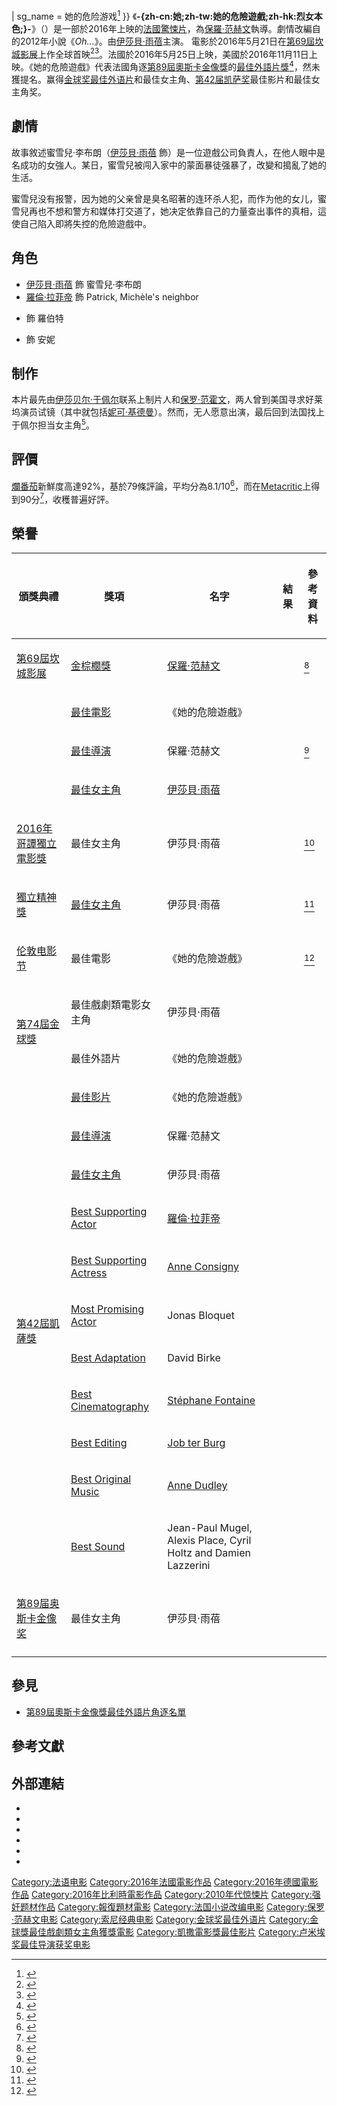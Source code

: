{{Otheruses|雲端情人|subject=心理惊悚片|other=同名电影}}
{{noteTA
|G1=Movie
|G2=Show
|T=zh-cn:她 (2016年电影);zh-tw:她的危險遊戲;zh-hk:烈女本色;zh-sg:她的危险游戏
|1=zh-hans:伊莎贝尔·于佩尔;zh-hant:伊莎貝·雨蓓;
|2=zh-hans:于佩尔;zh-hant:雨蓓;
|3=zh-cn:她; zh-tw:她的危險遊戲; zh-hk:烈女本色;zh-sg:她的危险游戏
}}
{{Infobox film
| name           = 她的危險遊戲
| original_name  = {{lang|fr|''Elle''}}
| image          = Elle 2016 Poster.jpg
| caption        = 電影海報
| director       = [[保羅·范赫文|保羅·范赫文]]
| producer       = Saïd Ben Saïd<br>Michel Merkt
| writer         = David Birke
| based_on       = {{based on|''Oh...''|{{link-en|菲立普·狄雍|Philippe Djian}}}}
| starring       = [[伊莎貝·雨蓓|伊莎貝·雨蓓]]<br>[[羅倫·拉菲帝|羅倫·拉菲帝]]
| music          = [[安妮·杜德利|安妮·杜德利]]
| cinematography = {{link-en|斯特凡納·方亭|Stéphane Fontaine}}
| editing        = {{link-en|喬布·萊特·柏格|Job ter Burg}}
| studio         = SBS Productions<br>Pallas Film
| distributor    = SBS Distribution<small>（法國）</small>
| released       = {{Film date|2016|05|21|[[第69屆坎城影展|坎城影展]]|2016|05|25|法國|2016|11|11|美國|2017|3|9|香港}}
| runtime        = 130分鐘
| country        = {{法國}}<br>{{德國}}<br>{{比利時}}
| language       = 法語
| budget         = €820萬歐元<BR>（$910萬美元）<ref>{{cite journal|title=Paul Verhoeven, a Frenchman by adoption|url=http://cineuropa.org/nw.aspx?t=newsdetail&l=en&did=307445|work=Cineuropa|last=Lermercier|first=Fabien|6=|date=2015-04-15|access-date=2016-09-01|journal=|archive-date=2017-12-01|archive-url=https://web.archive.org/web/20171201040455/http://cineuropa.org/nw.aspx?t=newsdetail&l=en&did=307445|dead-url=no}}</ref>
| gross          = $750萬美元<ref>{{cite web|url=http://www.boxofficemojo.com/movies/?page=intl&id=elle.htm|title=Elle|work=[[Box_Office_Mojo|Box Office Mojo]]|accessdate=2016-09-24|archive-date=2017-11-08|archive-url=https://web.archive.org/web/20171108125727/http://www.boxofficemojo.com/movies/?page=intl&id=elle.htm|dead-url=no}}</ref>
| cn_name        = 她
| hk_name        = 烈女本色
| tw_name        = 她的危險遊戲<ref>{{@movies|id=ferf13716530|title=她的危險遊戲 Elle}}<!-- 2016-9-24 accessdate --></ref>
| sg_name        = 她的危险游戏<ref>{{cite web |author=李亦筠 |title=第二波贺岁片 危机转机值得玩味 |url=https://www.zaobao.com.sg/zentertainment/movies-and-tv/story20170202-719922 |publisher=[[联合早报|联合早报]] |date=2017-02-02 |accessdate=2022-01-30 |archive-date=2022-01-29 |archive-url=https://web.archive.org/web/20220129210751/https://www.zaobao.com.sg/zentertainment/movies-and-tv/story20170202-719922 |dead-url=no }}</ref>
}}
《'''-{zh-cn:她;zh-tw:她的危險遊戲;zh-hk:烈女本色;}-'''》（{{lang-fr|''Elle''}}）是一部於2016年上映的[[法國|法國]][[驚悚片|驚悚片]]，為[[保羅·范赫文|保羅·范赫文]]執導。劇情改編自{{link-en|菲立普·狄雍|Philippe Djian}}的2012年小說《''Oh...''》。由[[伊莎貝·雨蓓|伊莎貝·雨蓓]]主演。
電影於2016年5月21日在[[第69屆坎城影展|第69屆坎城影展]]上作全球首映<ref name="IW">{{cite web |url=http://www.indiewire.com/article/cannes-live-stream-2016-film-festival-lineup-list |title=2016 Cannes Film Festival Announces Lineup |accessdate=2016-04-14 |work=IndieWire |archive-date=2016-05-20 |archive-url=https://web.archive.org/web/20160520032842/http://www.indiewire.com/article/cannes-live-stream-2016-film-festival-lineup-list |dead-url=no }}</ref><ref name="VarCannes">{{cite web |url=http://variety.com/2016/film/festivals/cannes-film-festival-official-selection-lineup-2016-1201753269/ |title=Cannes 2016: Film Festival Unveils Official Selection Lineup |accessdate=2016-04-14 |work=Variety |archive-date=2016-09-30 |archive-url=https://web.archive.org/web/20160930211716/http://variety.com/2016/film/festivals/cannes-film-festival-official-selection-lineup-2016-1201753269/ |dead-url=no }}</ref>。法國於2016年5月25日上映，美國於2016年11月11日上映。《她的危險遊戲》代表法國角逐[[第89屆奧斯卡金像獎|第89屆奧斯卡金像獎]]的[[奧斯卡最佳外語片獎|最佳外語片獎]]<ref name="France">{{cite web |url=http://www.hollywoodreporter.com/news/oscars-france-selects-elle-foreign-932381 |title=Oscars: France Selects 'Elle' for Foreign-Language Category |first=Rhonda |last=Richford |work=[[The_Hollywood_Reporter|The Hollywood Reporter]] |date=2016-09-26 |accessdate=2016-09-26 |archive-date=2017-01-12 |archive-url=https://web.archive.org/web/20170112203334/http://www.hollywoodreporter.com/news/oscars-france-selects-elle-foreign-932381 |dead-url=no }}</ref>，然未獲提名。赢得[[金球奖最佳外语片|金球奖最佳外语片]]和最佳女主角、[[第42届凯萨奖|第42届凯萨奖]]最佳影片和最佳女主角奖。

== 劇情 ==
故事敘述蜜雪兒·李布朗（[[伊莎貝·雨蓓|伊莎貝·雨蓓]] 飾）是一位遊戲公司負責人，在他人眼中是名成功的女強人。某日，蜜雪兒被闯入家中的蒙面暴徒强暴了，改變和搗亂了她的生活。

蜜雪兒没有报警，因为她的父亲曾是臭名昭著的连环杀人犯，而作为他的女儿，蜜雪兒再也不想和警方和媒体打交道了，她决定依靠自己的力量查出事件的真相，這使自己陷入即將失控的危險遊戲中。

== 角色 ==
*[[伊莎貝·雨蓓|伊莎貝·雨蓓]] 飾 蜜雪兒·李布朗
*[[羅倫·拉菲帝|羅倫·拉菲帝]] 飾 Patrick, Michèle's neighbor
*{{link-en|克里斯丁·伯克|Christian Berkel}} 飾 羅伯特
*{{link-en|安妮·孔西尼|Anne Consigny}} 飾 安妮

== 制作 ==
本片最先由[[伊莎贝尔·于佩尔|伊莎贝尔·于佩尔]]联系上制片人{{link-fr|萨义德·本|Saïd Ben Saïd}}和[[保罗·范霍文|保罗·范霍文]]，两人曾到美国寻求好莱坞演员试镜（其中就包括[[妮可·基德曼|妮可·基德曼]]）。然而，无人愿意出演，最后回到法国找上于佩尔担当女主角<ref>{{cite web |title=伊莎贝尔·于佩尔：《她》的女主角原本不属于我 |url=http://www.jiemian.com/article/1134317.html |publisher=[[界面|界面]] |date=2017-02-25 |accessdate=2017-08-02 |archive-date=2017-08-02 |archive-url=https://web.archive.org/web/20170802174100/http://www.jiemian.com/article/1134317.html |dead-url=no }}</ref>。

== 評價 ==
[[爛番茄|爛番茄]]新鮮度高達92%，基於79條評論，平均分為8.1/10<ref>{{cite web|url=http://www.rottentomatoes.com/m/771443757/|title=Elle (2016)|website=[[Rotten_Tomatoes|Rotten Tomatoes]]|accessdate=2016-11-14|archive-date=2016-10-20|archive-url=https://web.archive.org/web/20161020132132/https://www.rottentomatoes.com/m/771443757/|dead-url=no}}</ref>，而在[[Metacritic|Metacritic]]上得到90分<ref>{{cite web|url=http://www.metacritic.com/movie/elle|title=Elle|website=[[Metacritic|Metacritic]]|accessdate=2016-11-14|archive-date=2018-08-01|archive-url=https://web.archive.org/web/20180801065859/http://www.metacritic.com/movie/elle|dead-url=no}}</ref>，收穫普遍好評。

== 榮譽 ==
{| class="wikitable sortable"
|-
! 頒獎典禮
! 獎項
! 名字
! 結果
! 參考資料
|-
| [[第69屆坎城影展|第69屆坎城影展]]
| [[金棕櫚獎|金棕櫚獎]]
| [[保羅·范赫文|保羅·范赫文]]
| {{nom}}
| <ref name="CannesFest">{{cite web |url=http://www.theguardian.com/film/live/2016/may/22/cannes-2016-palme-dor-winners-live |title=Cannes 2016 |accessdate=2016-05-22 |work=The Guardian |archive-date=2016-05-22 |archive-url=https://web.archive.org/web/20160522172654/http://www.theguardian.com/film/live/2016/may/22/cannes-2016-palme-dor-winners-live |dead-url=no }}</ref>
|-
| rowspan=3|{{link-en|第29屆歐洲電影獎|29th European Film Awards}}
| [[歐洲電影獎最佳電影獎|最佳電影]]
| 《她的危險遊戲》
| {{nom}}
| rowspan=3|<ref name="EFA">{{cite web |url=http://variety.com/2016/film/awards/ade-loach-verhoeven-almodovar-201910740-1201910740/ |title=European Film Awards Announce Best Film Nominees |accessdate=2016-11-05 |work=Variety |archive-date=2016-11-06 |archive-url=https://web.archive.org/web/20161106061959/http://variety.com/2016/film/awards/ade-loach-verhoeven-almodovar-201910740-1201910740/ |dead-url=no }}</ref>
|-
| [[歐洲電影獎最佳導演獎|最佳導演]]
| 保羅·范赫文
| {{nom}}
|-
| [[歐洲電影獎最佳女主角|最佳女主角]]
| [[伊莎貝·雨蓓|伊莎貝·雨蓓]]
| {{nom}}
|-
| [[2016年哥譚獨立電影獎|2016年哥譚獨立電影獎]]
| 最佳女主角
| 伊莎貝·雨蓓
| {{won}}
| <ref name="GothamAward">{{cite web|url=http://variety.com/2016/film/news/gotham-awards-nominations-2016-list-nominees-1201895205/?platform=hootsuite|title=Gotham Awards Nominations 2016: ‘Manchester By The Sea’ Leads with Four|last=Cox|first=Gordon|work=[[Variety_(magazine)|Variety]]|date=2016-10-20|accessdate=2016-10-20|archive-date=2019-04-03|archive-url=https://web.archive.org/web/20190403040554/https://variety.com/2016/film/news/gotham-awards-nominations-2016-list-nominees-1201895205/?platform=hootsuite|dead-url=no}}</ref>
|-
| [[獨立精神獎|獨立精神獎]]
| [[獨立精神獎最佳女主角|最佳女主角]]
| 伊莎貝·雨蓓
| {{won}}
| <REF>
{{Cite web |url=http://www.singpao.com.hk/index.php?fi=news4&id=22505 |title=基斯艾佛力伊莎貝雨蓓 獨立精神電影獎封帝后 |access-date=2017-07-13 |archive-date=2021-06-08 |archive-url=https://web.archive.org/web/20210608092139/http://www.singpao.com.hk/index.php?fi=news4&id=22505 |dead-url=no }}
</ref>
|-
| [[伦敦电影节|伦敦电影节]]
| 最佳電影
| 《她的危險遊戲》
| {{nom}}
| <ref>{{cite press release |url=http://www.bfi.org.uk/news-opinion/news-bfi/announcements/kristen-stewart-certain-women-london-film-festival-2016-awards-winners |publisher=BFI |date=2016-10-17 |accessdate=2016-10-18 |title=60th BFI London Film Festival announces 2016 awards winners |archive-date=2017-03-28 |archive-url=https://web.archive.org/web/20170328235715/http://www.bfi.org.uk/news-opinion/news-bfi/announcements/kristen-stewart-certain-women-london-film-festival-2016-awards-winners |dead-url=no }}</ref>
|-
| rowspan=2|[[第74屆金球獎|第74屆金球獎]]
| 最佳戲劇類電影女主角
| 伊莎貝·雨蓓
| {{won}}||
|-
| 最佳外語片
| 《她的危險遊戲》
| {{won}}||
|-
| rowspan="11"| [[第42屆凱薩獎|第42屆凱薩獎]]
| [[凱薩獎最佳影片獎|最佳影片]]
| 《她的危險遊戲》
| {{won}}
| rowspan="11" style="text-align:centerr;"| 
|-
| [[凱薩獎最佳導演獎|最佳導演]]
| 保羅·范赫文
| {{nom}}
|-
| [[凱薩獎最佳女主角獎|最佳女主角]]
| 伊莎貝·雨蓓
| {{won}}
|-
| [[César_Award_for_Best_Supporting_Actor|Best Supporting Actor]]
| [[羅倫·拉菲帝|羅倫·拉菲帝]]
| {{nom}}
|-
| [[César_Award_for_Best_Supporting_Actress|Best Supporting Actress]]
| [[Anne_Consigny|Anne Consigny]]
| {{nom}}
|-
| [[César_Award_for_Most_Promising_Actor|Most Promising Actor]]
| Jonas Bloquet
| {{nom}}
|-
| [[César_Award_for_Best_Adaptation|Best Adaptation]]
| David Birke
| {{nom}}
|-
| [[César_Award_for_Best_Cinematography|Best Cinematography]]
| [[Stéphane_Fontaine|Stéphane Fontaine]]
| {{nom}}
|-
| [[César_Award_for_Best_Editing|Best Editing]]
| [[Job_ter_Burg|Job ter Burg]]
| {{nom}}
|-
| [[César_Award_for_Best_Original_Music|Best Original Music]]
| [[Anne_Dudley|Anne Dudley]]
| {{nom}}
|-
| [[César_Award_for_Best_Sound|Best Sound]]
| Jean-Paul Mugel, Alexis Place, Cyril Holtz and Damien Lazzerini 
| {{nom}}
|-
| [[第89届奥斯卡金像奖|第89届奥斯卡金像奖]]
| 最佳女主角
| 伊莎貝·雨蓓
| {{nom}}
| 
|-
|}

== 參見 ==
*[[第89屆奧斯卡金像獎最佳外語片角逐名單|第89屆奧斯卡金像獎最佳外語片角逐名單]]

== 參考文獻 ==
{{reflist|30em}}

== 外部連結 ==
* {{Official website|http://www.ellemovie.com}}
* {{IMDb title|3716530}}
* {{mojo title|elle}}
* {{douban|26022182}}
* {{metacritic film|elle}}
* {{Rotten Tomatoes|elle_2016}}

{{Paul Verhoeven}}
{{金球奖最佳外语片}}
{{評論家選擇電影獎最佳外語片}}
{{凱薩獎最佳影片獎}}
{{盧米埃獎最佳影片獎}}
{{DEFAULTSORT:Elle (film)}}
[[Category:法语电影|Category:法语电影]]
[[Category:2016年法國電影作品|Category:2016年法國電影作品]]
[[Category:2016年德國電影作品|Category:2016年德國電影作品]]
[[Category:2016年比利時電影作品|Category:2016年比利時電影作品]]
[[Category:2010年代惊悚片|Category:2010年代惊悚片]]
[[Category:强奸题材作品|Category:强奸题材作品]]
[[Category:報復題材電影|Category:報復題材電影]]
[[Category:法国小说改编电影|Category:法国小说改编电影]]
[[Category:保罗·范赫文电影|Category:保罗·范赫文电影]]
[[Category:索尼经典电影|Category:索尼经典电影]]
[[Category:金球奖最佳外语片|Category:金球奖最佳外语片]]
[[Category:金球獎最佳戲劇類女主角獲獎電影|Category:金球獎最佳戲劇類女主角獲獎電影]]
[[Category:凱撒電影獎最佳影片|Category:凱撒電影獎最佳影片]]
[[Category:卢米埃奖最佳导演获奖电影|Category:卢米埃奖最佳导演获奖电影]]